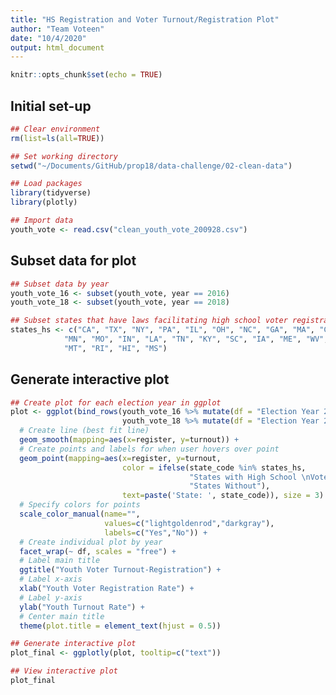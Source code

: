 ```yaml
---
title: "HS Registration and Voter Turnout/Registration Plot"
author: "Team Voteen"
date: "10/4/2020"
output: html_document
---
```


```r
knitr::opts_chunk$set(echo = TRUE)
```

## Initial set-up

```r
## Clear environment
rm(list=ls(all=TRUE))

## Set working directory
setwd("~/Documents/GitHub/prop18/data-challenge/02-clean-data")

## Load packages
library(tidyverse)
library(plotly)

## Import data
youth_vote <- read.csv("clean_youth_vote_200928.csv")
```

## Subset data for plot

```r
## Subset data by year
youth_vote_16 <- subset(youth_vote, year == 2016)
youth_vote_18 <- subset(youth_vote, year == 2018)

## Subset states that have laws facilitating high school voter registration
states_hs <- c("CA", "TX", "NY", "PA", "IL", "OH", "NC", "GA", "MA", "CO",
            "MN", "MO", "IN", "LA", "TN", "KY", "SC", "IA", "ME", "WV",
            "MT", "RI", "HI", "MS")
```


## Generate interactive plot

```r
## Create plot for each election year in ggplot
plot <- ggplot(bind_rows(youth_vote_16 %>% mutate(df = "Election Year 2016"),
                         youth_vote_18 %>% mutate(df = "Election Year 2018"))) +
  # Create line (best fit line)
  geom_smooth(mapping=aes(x=register, y=turnout)) +
  # Create points and labels for when user hovers over point
  geom_point(mapping=aes(x=register, y=turnout, 
                         color = ifelse(state_code %in% states_hs, 
                                        "States with High School \nVoter Registration Laws", 
                                        "States Without"), 
                         text=paste('State: ', state_code)), size = 3) +
  # Specify colors for points
  scale_color_manual(name="",
                     values=c("lightgoldenrod","darkgray"),
                     labels=c("Yes","No")) + 
  # Create individual plot by year
  facet_wrap(~ df, scales = "free") +
  # Label main title
  ggtitle("Youth Voter Turnout-Registration") + 
  # Label x-axis
  xlab("Youth Voter Registration Rate") +
  # Label y-axis
  ylab("Youth Turnout Rate") +
  # Center main title
  theme(plot.title = element_text(hjust = 0.5))

## Generate interactive plot
plot_final <- ggplotly(plot, tooltip=c("text")) 

## View interactive plot
plot_final
```

